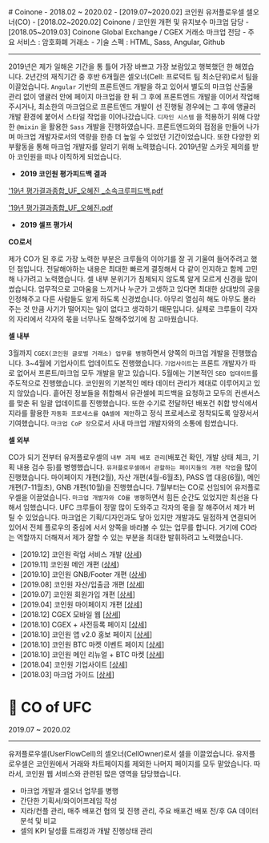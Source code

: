 <div className="ui-container">
<div className="ui-content ui-mdx">
# Coinone
- 2018.02 ~ 2020.02
  - [2019.07~2020.02] 코인원 유저플로우셀 셀오너(CO)
  - [2018.02~2020.02] Coinone / 코인원 개편 및 유지보수 마크업 담당
  - [2018.05~2019.03] Coinone Global Exchange / CGEX 거래소 마크업 전담
- 주요 서비스 : 암호화폐 거래소
- 기술 스펙 : HTML, Sass, Angular, Github

---

2019년은 제가 일해온 기간을 통 틀어 가장 바쁘고 가장 보람있고 행복했던 한 해였습니다. 2년간의 재직기간 중 후반 6개월은 셀오너(Cell: 프로덕트 팀 최소단위)로서 팀을 이끌었습니다. `Angular` 기반의 프론트엔드 개발을 하고 있어서 별도의 마크업 산출물 관리 없이 앵귤러 안에 페이지 마크업을 한 뒤 그 후에 프론트엔드 개발을 이어서 작업해 주시거나, 최소한의 마크업으로 프론트엔드 개발이 선 진행될 경우에는 그 후에 앵귤러 개발 환경에 붙어서 스타일 작업을 이어나갔습니다. `디자인 시스템` 을 적용하기 위해 다양한 `@mixin` 을 활용한 `Sass` 개발을 진행하였습니다. 프론트엔드와의 접점을 만들어 나가며 마크업 개발자로서의 역량을 한층 더 높일 수 있었던 기간이었습니다. 또한 다양한 외부활동을 통해 마크업 개발자를 알리기 위해 노력했습니다. 2019년말 스카웃 제의를 받아 코인원을 떠나 이직하게 되었습니다.

- **2019 코인원 평가피드백 결과**

['19년 평가결과종합_UF_오혜진 _소속크루피드백.pdf](https://drive.google.com/file/d/1zl_tZR8nzZFTb1YRATVjSDMs-6s6bI02/view?usp=drivesdk)

['19년 평가결과종합_UF_오혜진.pdf](https://drive.google.com/file/d/1QVyjw0UBrEEXzPERBc726Cti8WBJN9HO/view?usp=drivesdk)

- **2019 셀프 평가서**

**CO로서**

제가 CO가 된 후로 가장 노력한 부분은 크루들의 이야기를 잘 귀 기울여 들어주려고 했던 점입니다. 전달해야하는 내용은 최대한 빠르게 결정해서 다 같이 인지하고 함께 고민해 나가려고 노력했습니다. 셀 내부 분위기가 침체되지 않도록 알게 모르게 신경을 많이 썼습니다. 업무적으로 고마움을 느끼거나 누군가 고생하고 있다면 최대한 상대방의 공을 인정해주고 다른 사람들도 알게 하도록 신경썼습니다. 아무리 열심히 해도 아무도 몰라주는 것 만큼 사기가 떨어지는 일이 없다고 생각하기 때문입니다. 실제로 크루들이 각자의 자리에서 각자의 몫을 너무나도 잘해주었기에 참 고마웠습니다.

**셀 내부**

3월까지 `CGEX(코인원 글로벌 거래소) 업무를 병행`하면서 양쪽의 마크업 개발을 진행했습니다. 3~4월에 기업사이트 업데이트도 진행했습니다. `기업사이트`는 프론트 개발자가 따로 없어서 프론트/마크업 모두 개발을 맡고 있습니다. 5월에는 기본적인 `SEO 업데이트`를 주도적으로 진행했습니다. 코인원의 기본적인 메타 데이터 관리가 제대로 이루어지고 있지 않았습니다. 흩어진 정보들을 취합해서 유관셀에 피드백을 요청하고 모두의 컨센서스를 맞춘 뒤 일괄 업데이트를 진행했습니다. 또한 수기로 전달하던 배포건 취합 방식에서 지라를 활용한 `자동화 프로세스를 QA셀에 제안`하고 정식 프로세스로 정착되도록 앞장서서 기여했습니다. `마크업 CoP 장`으로서 사내 마크업 개발자와의 소통에 힘썼습니다.

**셀 외부**

CO가 되기 전부터 유저플로우셀의 `내부 과제 배포 관리`(배포건 확인, 개발 상태 체크, 기획 내용 검수 등)를 병행했습니다. `유저플로우셀에서 관할하는 페이지들의 개편 작업`을 많이 진행했습니다. 마이페이지 개편(2월), 자산 개편(4월-6월초), PASS 앱 대응(6월), 메인 개편(7-11월초), GNB 개편(10월)을 진행했습니다. 7월부터는 CO로 선임되어 유저플로우셀을 이끌었습니다. `마크업 개발자와 CO를 병행`하면서 힘든 순간도 있었지만 최선을 다해서 임했습니다. UFC 크루들이 정말 많이 도와주고 각자의 몫을 잘 해주어서 제가 버틸 수 있었습니다. 마크업은 기획/디자인과도 닿아 있지만 개발과도 밀접하게 연결되어 있어서 전체 플로우의 중심에 서서 양쪽을 바라볼 수 있는 업무를 합니다. 거기에 CO라는 역할까지 더해져서 제가 잘할 수 있는 부분을 최대한 발휘하려고 노력했습니다.


- [2019.12] 코인원 락업 서비스 개발 ([상세](https://coinone.co.kr/talk/notice/detail/838))
- [2019.11] 코인원 메인 개편 ([상세](https://coinone.co.kr/talk/notice/detail/811))
- [2019.10] 코인원 GNB/Footer 개편 ([상세](https://coinone.co.kr/talk/notice/detail/791))
- [2019.08] 코인원 자산/입출금 개편 [[상세](https://coinone.co.kr/talk/notice/detail/744)]
- [2019.07] 코인원 회원가입 개편 [[상세](https://coinone.co.kr/talk/notice/detail/695)]
- [2019.04] 코인원 마이페이지 개편 [[상세](https://coinone.co.kr/talk/notice/detail/602)]
- [2018.12] CGEX 모바일 웹 [[상세](https://zinee-world.tistory.com/505?category=605544)]
- [2018.10] CGEX + 사전등록 페이지 [[상세](https://zinee-world.tistory.com/504?category=605544)]
- [2018.10] 코인원 앱 v2.0 홍보 페이지 [[상세](https://zinee-world.tistory.com/503?category=605544)]
- [2018.10] 코인원 BTC 마켓 이벤트 페이지 [[상세](https://zinee-world.tistory.com/502?category=605544)]
- [2018.10] 코인원 메인 리뉴얼 + BTC 마켓 [[상세](https://zinee-world.tistory.com/501?category=605544)]
- [2018.04] 코인원 기업사이트 [[상세](https://zinee-world.tistory.com/487?category=605544)]
- [2018.03] 마크업 가이드 [[상세](https://zinee-world.tistory.com/486?category=605544)]

# 👑 CO of UFC

2019.07 ~ 2020.02

---

유저플로우셀(UserFlowCell)의 셀오너(CellOwner)로서 셀을 이끌었습니다. 유저플로우셀은 코인원에서 거래와 차트페이지를 제외한 나머지 페이지를 모두 맡았습니다. 따라서, 코인원 웹 서비스와 관련된 많은 영역을 담당했습니다.

- 마크업 개발과 셀오너 업무를 병행
- 간단한 기획서/와이어프레임 작성
- 지라/컨플 관리, 매주 배포건 협의 및 진행 관리, 주요 배포건 배포 전/후 GA 데이터 분석 및 비교
- 셀의 KPI 달성률 트래킹과 개발 진행상태 관리
</div>
</div>